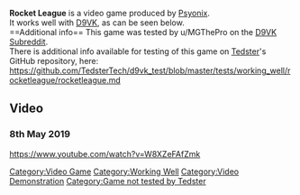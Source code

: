 <strong>Rocket League</strong> is a video game produced by [[Psyonix]].
<br />
It works well with [[D9VK]], as can be seen below.
<br />
==Additional info==
This game was tested by u/MGThePro on the [[D9VK Subreddit]].
<br />
There is additional info available for testing of this game on [[User:Tedster|Tedster]]'s GitHub repository, here:
<br />
https://github.com/TedsterTech/d9vk_test/blob/master/tests/working_well/rocketleague/rocketleague.md
==Video==
===8th May 2019===
<youtube>https://www.youtube.com/watch?v=W8XZeFAfZmk</youtube>

[[Category:Video Game]]
[[Category:Working Well]]
[[Category:Video Demonstration]]
[[Category:Game not tested by Tedster]]
